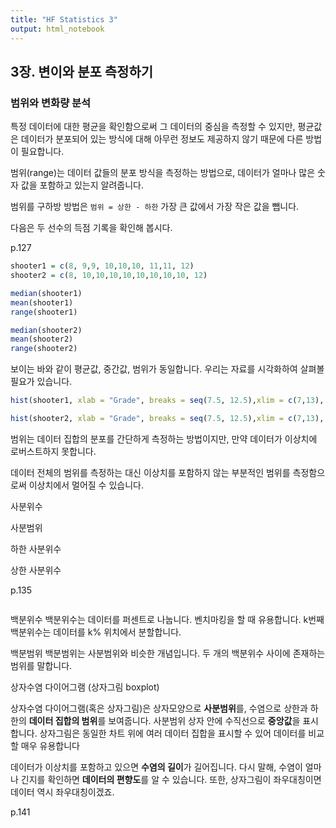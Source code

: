```yaml
---
title: "HF Statistics 3"
output: html_notebook
---
```


## 3장. 변이와 분포 측정하기

### 범위와 변화량 분석

특정 데이터에 대한 평균을 확인함으로써 그 데이터의 중심을 측정할 수 있지만, 평균값은 데이터가 분포되어 있는 방식에 대해 아무런 정보도 제공하지 않기 때문에 다른 방법이 필요합니다.

범위(range)는 데이터 값들의 분포 방식을 측정하는 방법으로, 데이터가 얼마나 많은 숫자 값을 포함하고 있는지 알려줍니다.

범위를 구하방 방법은 `범위 = 상한 - 하한` 가장 큰 값에서 가장 작은 값을 뺍니다. 


다음은 두 선수의 득점 기록을 확인해 봅시다.

p.127
```r
shooter1 = c(8, 9,9, 10,10,10, 11,11, 12)
shooter2 = c(8, 10,10,10,10,10,10,10,10, 12)

median(shooter1)
mean(shooter1)
range(shooter1)

median(shooter2)
mean(shooter2)
range(shooter2)

```

보이는 바와 같이 평균값, 중간값, 범위가 동일합니다.
우리는 자료를 시각화하여 살펴볼 필요가 있습니다.

```r
hist(shooter1, xlab = "Grade", breaks = seq(7.5, 12.5),xlim = c(7,13), main = "Shooter1")

hist(shooter2, xlab = "Grade", breaks = seq(7.5, 12.5),xlim = c(7,13), main = "Shooter2")

```


범위는 데이터 집합의 분포를 간단하게 측정하는 방법이지만, 만약 데이터가 이상치에 로버스트하지 못합니다. 

데이터 전체의 범위를 측정하는 대신 이상치를 포함하지 않는 부분적인 범위를 측정함으로써 이상치에서 멀어질 수 있습니다.

사분위수

사분범위

하한 사분위수

상한 사분위수

p.135
```r

```


백분위수
백분위수는 데이터를 퍼센트로 나눕니다. 벤치마킹을 할 때 유용합니다. k번째 백분위수는 데이터를 k% 위치에서 분할합니다. 

백분범위
백분범위는 사분범위와 비슷한 개념입니다. 두 개의 백분위수 사이에 존재하는 범위를 말합니다.

상자수염 다이어그램 (상자그림 boxplot)

상자수염 다이어그램(혹은 상자그림)은 상자모양으로 **사분범위**를, 수염으로 상한과 하한의  **데이터 집합의 범위**를 보여줍니다. 사분범위 상자 안에 수직선으로 **중앙값**을 표시합니다. 상자그림은 동일한 차트 위에 여러 데이터 집합을 표시할 수 있어 데이터를 비교할 매우 유용합니다

데이터가 이상치를 포함하고 있으면 **수염의 길이**가 길어집니다. 다시 말해, 수염이 얼마나 긴지를 확인하면 **데이터의 편향도**를 알 수 있습니다. 또한, 상자그림이 좌우대칭이면 데이터 역시 좌우대칭이겠죠.



p.141
```r

```








